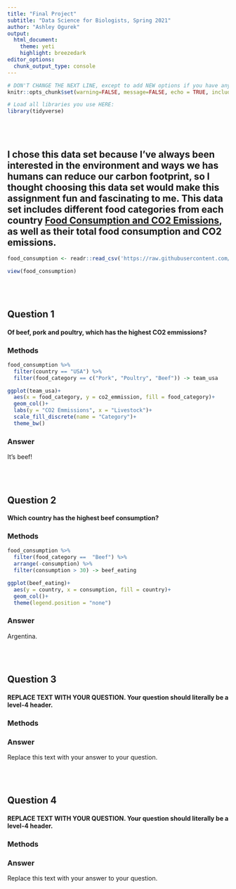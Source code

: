 ```yaml
---
title: "Final Project"
subtitle: "Data Science for Biologists, Spring 2021"
author: "Ashley Ogurek"
output: 
  html_document:
    theme: yeti
    highlight: breezedark
editor_options:
  chunk_output_type: console
---
```


```r
# DON'T CHANGE THE NEXT LINE, except to add NEW options if you have any.
knitr::opts_chunk$set(warning=FALSE, message=FALSE, echo = TRUE, include = TRUE)

# Load all libraries you use HERE:
library(tidyverse)
```

<br><br>

## I chose this data set because I've always been interested in the environment and ways we has humans can reduce our carbon footprint, so I thought choosing this data set would make this assignment fun and fascinating to me. This data set includes different food categories from each country [Food Consumption and CO2 Emissions](https://github.com/rfordatascience/tidytuesday/blob/master/data/2020/2020-02-18/readme.md), as well as their total food consumption and CO2 emissions. 

```r
food_consumption <- readr::read_csv('https://raw.githubusercontent.com/rfordatascience/tidytuesday/master/data/2020/2020-02-18/food_consumption.csv')

view(food_consumption)
```

<br><br>

## Question 1

#### Of beef, pork and poultry, which has the highest CO2 emmissions?

### Methods
```r
food_consumption %>%
  filter(country == "USA") %>%
  filter(food_category == c("Pork", "Poultry", "Beef")) -> team_usa

ggplot(team_usa)+
  aes(x = food_category, y = co2_emmission, fill = food_category)+
  geom_col()+
  labs(y = "CO2 Emmissions", x = "Livestock")+
  scale_fill_discrete(name = "Category")+
  theme_bw()

```

### Answer

It's beef!


<br><br>

## Question 2

#### Which country has the highest beef consumption?

### Methods

```r
food_consumption %>%
  filter(food_category ==  "Beef") %>%
  arrange(-consumption) %>%
  filter(consumption > 30) -> beef_eating

ggplot(beef_eating)+
  aes(y = country, x = consumption, fill = country)+
  geom_col()+
  theme(legend.position = "none")

```

### Answer

Argentina.

<br><br>

## Question 3

#### REPLACE TEXT WITH YOUR QUESTION. Your question should literally be a level-4 header.

### Methods

### Answer

Replace this text with your answer to your question.


<br><br>

## Question 4

#### REPLACE TEXT WITH YOUR QUESTION. Your question should literally be a level-4 header.

### Methods

### Answer

Replace this text with your answer to your question.
